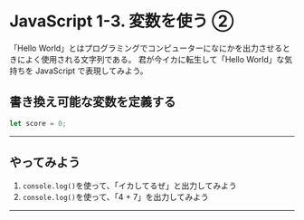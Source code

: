 # JavaScript 1-3. 変数を使う ②

「Hello World」とはプログラミングでコンピューターになにかを出力させるときによく使用される文字列である。
君が今イカに転生して「Hello World」な気持ちを JavaScript で表現してみよう。

## 書き換え可能な変数を定義する

```js
let score = 0;
```

---

## やってみよう

1. `console.log()`を使って、「イカしてるぜ」と出力してみよう
2. `console.log()`を使って、「4 + 7」を出力してみよう

---
